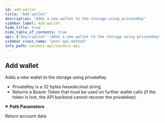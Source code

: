 ```yaml
---
id: add-wallet
title: "Add wallet"
description: "Adds a new wallet to the storage using privateKey"
sidebar_label: Add wallet
hide_title: true
hide_table_of_contents: true
api: {"description":"Adds a new wallet to the storage using privateKey\n- PrivateKey is a 32 bytes hexadecimal string\n- Returns a Bearer Token that must be used on further wallet calls (if the token is lost, the API backend cannot\nrecover the privatekey).","operationId":"addWallet","tags":["Wallet"],"parameters":[{"name":"privateKey","in":"path","description":"32 bytes hexadecimal string","required":true,"schema":{"type":"string","example":"E9873D79C6D87DC0FB6A5778633389F4453213303DA61F20BD67FC233AA33262"}}],"responses":{"200":{"description":"Return account data","content":{"application/json":{"example":"{\n  \"todo\": \"object\"\n}"}}}},"method":"post","path":"/wallet/{privateKey}","servers":[{"url":"https://api.vocdoni.io/version/v3"}],"security":[{"bearerAuth":[]}],"securitySchemes":{"bearerAuth":{"type":"http","scheme":"bearer"}},"info":{"version":"2.0.0","title":"Vocdoni API","license":{"name":"MIT"},"description":"**Goals and Objectives:** \nThe Vocdoni API is meant to be the entry point for external integrators to add voting capabilities to an existing  CRM, customer base and product experience. The API should act as a satellite that facilitates creating votes using  Vocdoni, without the hassle of learning a deep platform.\nThis API should allow to perform the basic primitives of the Vocdoni Protocol such as manage organizations, voting  processes and be able to vote, abstracting as much as possible the complexity and doing so, offering simple and  clear methods to perform such actions.\nLast but not least, the API should be modular and allow further expansion with other independent modules such as  payments, CSPs, SSI providers, CRM’s, etc. becoming a open voting block/”lego” for the Web2.0 & Web 3.0 world."},"postman":{"name":"Add wallet","description":{"content":"Adds a new wallet to the storage using privateKey\n- PrivateKey is a 32 bytes hexadecimal string\n- Returns a Bearer Token that must be used on further wallet calls (if the token is lost, the API backend cannot\nrecover the privatekey).","type":"text/plain"},"url":{"path":["wallet",":privateKey"],"host":["{{baseUrl}}"],"query":[],"variable":[{"disabled":false,"description":{"content":"(Required) 32 bytes hexadecimal string","type":"text/plain"},"type":"any","value":"","key":"privateKey"}]},"header":[{"key":"Accept","value":"application/json"}],"method":"POST"}}
sidebar_class_name: "post api-method"
info_path: vocdoni-api/vocdoni-api
---
```



## Add wallet



Adds a new wallet to the storage using privateKey
- PrivateKey is a 32 bytes hexadecimal string
- Returns a Bearer Token that must be used on further wallet calls (if the token is lost, the API backend cannot
recover the privatekey).

<details style={{"marginBottom":"1rem"}} data-collapsed={false} open={true}><summary style={{}}><strong>Path Parameters</strong></summary><div><ul><ParamsItem className={"paramsItem"} param={{"name":"privateKey","in":"path","description":"32 bytes hexadecimal string","required":true,"schema":{"type":"string","example":"E9873D79C6D87DC0FB6A5778633389F4453213303DA61F20BD67FC233AA33262"}}}></ParamsItem></ul></div></details><div><ApiTabs><TabItem label={"200"} value={"200"}><div>

Return account data

</div><div><MimeTabs schemaType={"response"}><TabItem label={"application/json"} value={"application/json"}><SchemaTabs><TabItem label={"Example"} value={"Example"}><ResponseSamples responseExample={"{\n  \"todo\": \"object\"\n}"} language={"json"}></ResponseSamples></TabItem></SchemaTabs></TabItem></MimeTabs></div></TabItem></ApiTabs></div>
      
